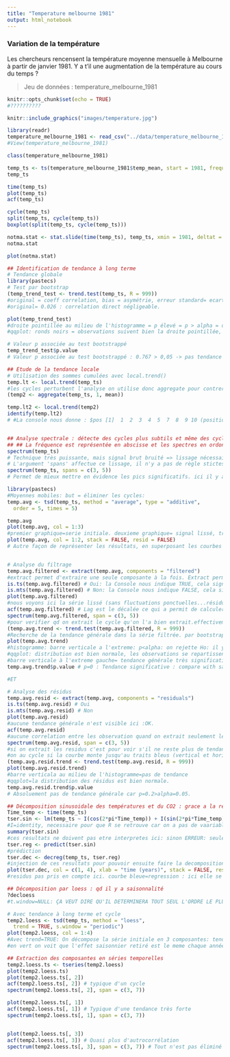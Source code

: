 ```yaml
---
title: "Temperature melbourne 1981"
output: html_notebook
---
```


### Variation de la température 
Les chercheurs rencensent la température moyenne mensuelle à Melbourne à partir de janvier 1981. Y a t'il une augmentation de la température au cours du temps ? 

> Jeu de données : temperature_melbourne_1981


```r
knitr::opts_chunk$set(echo = TRUE)
#??????????
```


```r
knitr::include_graphics("images/temperature.jpg")
```

```r
library(readr)
temperature_melbourne_1981 <- read_csv("../data/temperature_melbourne_1981.csv")
#View(temperature_melbourne_1981)

class(temperature_melbourne_1981) 

temp_ts <- ts(temperature_melbourne_1981$temp_mean, start = 1981, frequency = 12) 
temp_ts

time(temp_ts) 
plot(temp_ts) 
acf(temp_ts)

cycle(temp_ts)
split(temp_ts, cycle(temp_ts))
boxplot(split(temp_ts, cycle(temp_ts)))

notma.stat <- stat.slide(time(temp_ts), temp_ts, xmin = 1981, deltat = 3)
notma.stat

plot(notma.stat) 

```


```r
## Identification de tendance à long terme
# Tendance globale
library(pastecs)
# Test par bootstrap
(temp_trend_test <- trend.test(temp_ts, R = 999))
#original = coeff correlation, bias = asymétrie, erreur standard= ecart-type par rapport à la distribution normale => le plus important c'est le graphique.
#original= 0.026 : correlation direct négligeable.

plot(temp_trend_test)
#droite pointillée au milieu de l'histogramme = p élevé = p > alpha = on ne rejette pas Ho il n'y a donc pas de tendance générale.
#qqplot: ronds noirs = observations suivent bien la droite pointillée, donc la distribution est normale.

# Valeur p associée au test bootstrappé
temp_trend_test$p.value
# Valeur p associée au test bootstrappé : 0.767 > 0,05 -> pas tendance significative au seuil alpha de 5%
```

```r
## Etude de la tendance locale
# Utilisation des sommes cumulées avec local.trend()
temp.lt <- local.trend(temp_ts)
#les cycles perturbent l'analyse on utilise donc aggregate pour contrer cela.
(temp2 <- aggregate(temp_ts, 1, mean))

temp.lt2 <- local.trend(temp2)
identify(temp.lt2) 
# #La console nous donne : $pos [1]  1  2  3  4  5  7  8  9 10 (position de points selectionnés). $trends [1] 10.80808 11.21565 10.61205 11.15383 10.84979 11.98291 11.29086 11.68987 (pente des segments). $k [1] 11.2008 (moyenne générale).


## Analyse spectrale : détecte des cycles plus subtils et même des cycles qui se surperposent. qlq soit le signal on peut le représenter par un ensemble de sinus et de cos de periode croissante avec une valeur d'amplitude adéquate à chaque signal. si amplitude des différentes composantes est faible alors signal faible et inversément.
## ## La fréquence est représentée en abscisse et les spectres en ordonnée. Il y a un cycle si un des spectres d’une fréquence différente de zéro se trouve dans la l’intervalle de confiance représenté en haut à droite en bleu.
spectrum(temp_ts) 
# Technique très puissante, mais signal brut bruité => lissage nécessaire!
# L'argument 'spans' affectue ce lissage, il n'y a pas de règle stictes, il faut juste deux nombres impairs.
spectrum(temp_ts, spans = c(3, 5))
# Permet de mieux mettre en évidence les pics significatifs. ici il y a un pic significatif : a la frequence 1.
```



```r
library(pastecs)
#Moyennes mobiles: but = éliminer les cycles: 
temp.avg <- tsd(temp_ts, method = "average", type = "additive",
  order = 5, times = 5)

temp.avg
plot(temp.avg, col = 1:3)
#premier graphique=serie initiale. deuxieme graphique= signal lissé, troisieme=residus. nous voyons que le signal est bien lissée (courbe rouge), nous nous sommes libérés des fluctuations non significatifs pour l'analyse de la tendace générale.
plot(temp.avg, col = 1:2, stack = FALSE, resid = FALSE)
# Autre façon de représenter les résultats, en superposant les courbes pour eviter erreurs d'echelles entres les trois graphiques. stack=superposer.


# Analyse du filtrage
temp.avg.filtered <- extract(temp.avg, components = "filtered")
#extract permet d'extraire une seule composante à la fois. Extract permet d'extraire une série temporelle meme à partir d'un objet tsd (non ts).
is.ts(temp.avg.filtered) # Oui: la Console nous indique TRUE, cela signifie qu'il s'agit d'une série temporelle.
is.mts(temp.avg.filtered) # Non: la Console nous indique FALSE, cela signifie qu'il ne s'agit pas d'une série temporelle multiple.
plot(temp.avg.filtered)
#nous voyons ici la série lissé (sans fluctuations ponctuelles...résidus).
acf(temp.avg.filtered) # Lag est le décalée ce qui a permit de calculer s'il y a autocorrelation ou pas. Pour le premier point decalage nul=serie comparé à elle meme donc acf=1. autocorrelation directe et significative presente.
spectrum(temp.avg.filtered, span = c(3, 5)) 
#pour verifier qd on extrait le cycle qu'on l'a bien extrait.effectivement il n'y a pas de cycles significatifs dans la serie filtree.
(temp.avg.trend <- trend.test(temp.avg.filtered, R = 999)) 
#Recherche de la tendance générale dans la série filtrée. par bootstraps, entreparanthese pour directement imprime le resultat.
plot(temp.avg.trend)
#histogramme: barre verticale a l'extreme: p<alpha: on rejette Ho: il y a tendance generale. donc la tendance generale a bien ete extraite.
#qqplot: distribution est bien normale, les observations se repartissent bien sur la droite en pointillée. exception faite des premiers et des derniers.
#barre verticale à l'extreme gauche= tendance générale très significative: tout aussi visible que avant la filtration dans ce cas-ci.
temp.avg.trend$p.value # p=0 : Tendance significative : compare with same test before filtration: avec la decomposition, elimination des cycles, on voit la tendance a longterme, ici elle était déjà visible avant la décomposition.

#ET

# Analyse des résidus
temp.avg.resid <- extract(temp.avg, components = "residuals")
is.ts(temp.avg.resid) # Oui
is.mts(temp.avg.resid) # Non
plot(temp.avg.resid)
#aucune tendance générale n'est visible ici :OK.
acf(temp.avg.resid) 
#aucune correlation entre les observation quand on extrait seulement les résidus.
spectrum(temp.avg.resid, span = c(3, 5)) 
#si on extrait les residus c'est pour voir s'il ne reste plus de tendance. c'est bien le cas ici.
#on au cycle si la courbe monte jusqu'au traits bleus (vertical et horizontal qui se croisent) et puis il redescend. Ici on voit des cycles mais quand on interprète en biologie, on se rend compte que un cycle tous les 10 jours, 5 jours...: aucun sens : non sens.
(temp.avg.resid.trend <- trend.test(temp.avg.resid, R = 999))
plot(temp.avg.resid.trend)
#barre verticala au milieu de l'histogramme=pas de tendance
#qqplot=la distribution des résidus est bien normale.
temp.avg.resid.trend$p.value 
# Absoluement pas de tendance générale car p=0.2>alpha=0.05.
```


```r
## Décomposition sinusoidale des températures et du CO2 : grace a la regression (lm)
Time_temp <- time(temp_ts)
tser.sin <- lm(temp_ts ~ I(cos(2*pi*Time_temp)) + I(sin(2*pi*Time_temp)))
#I=identity, necessaire pour que R se retrouve car on a pas de vaariables cos, sin etc.., ainsi R sait qu'il s'agit de ligne de code.
summary(tser.sin)
#ces resultats ne doivent pas etre interpretes ici: sinon ERREUR: seulement le graphique est pertinent.
tser.reg <- predict(tser.sin)
#prédiction
tser.dec <- decreg(temp_ts, tser.reg)
#injection de ces resultats pour pouvoir ensuite faire la decomposition : on obtient objet tsd à la fin.
plot(tser.dec, col = c(1, 4), xlab = "time (years)", stack = FALSE, resid = FALSE, lpos = c(0, 4))
#residus pas pris en compte ici. courbe bleue=regression : ici elle se superpose bien à la série initiale.
```



```r
## Décomposition par loess : qd il y a saisonnalité
?decloess
#t.window=NULL: ÇA VEUT DIRE QU'IL DETERMINERA TOUT SEUL L'ORDRE LE PLUS ADÉQUAT POUR FILTRER==> DETERMINE TT SEUL LA TAILLE DE LA FENETRE.

# Avec tendance à long terme et cycle
temp2.loess <- tsd(temp_ts, method = "loess",
  trend = TRUE, s.window = "periodic")
plot(temp2.loess, col = 1:4)
#Avec trend=TRUE: On décompose la série initiale en 3 composantes: tendance, cycle et résidus. signal en rouge : le plus lisse possible, effet de bruit bien enlevé.
#en vert on voit que l'effet saisonnier retiré est le meme chaque année. Ainsi dan sla courbe rouge on garde les variation d'annee en annee.

## Extraction des composantes en séries temporelles
temp2.loess.ts <- tseries(temp2.loess)
plot(temp2.loess.ts)
plot(temp2.loess.ts[, 2])
acf(temp2.loess.ts[, 2]) # typique d'un cycle
spectrum(temp2.loess.ts[, 2], span = c(3, 7))

plot(temp2.loess.ts[, 1])
acf(temp2.loess.ts[, 1]) # Typique d'une tendance très forte
spectrum(temp2.loess.ts[, 1], span = c(3, 7))


plot(temp2.loess.ts[, 3])
acf(temp2.loess.ts[, 3]) # Quasi plus d'autrocorrélation
spectrum(temp2.loess.ts[, 3], span = c(3, 7)) # Tout n'est pas éliminé
```



